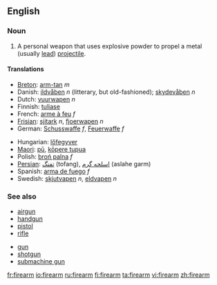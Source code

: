 ==English==

===Noun===
{{en-noun}}

# A personal weapon that uses explosive powder to propel a metal (usually [[lead]]) [[projectile]].

====Translations====
{{top}}
*[[Breton]]: [[arm-tan]] ''m''
*Danish: [[ildvåben]] ''n'' (litterary, but old-fashioned); [[skydevåben]] ''n''
*Dutch: [[vuurwapen]] ''n''
*Finnish: [[tuliase]]
*French: [[arme à feu]] ''f''
*[[Frisian]]: [[sjitark]] ''n'', [[fjoerwapen]] ''n''
*German: [[Schusswaffe]] ''f'', [[Feuerwaffe]] ''f''
{{mid}}
*Hungarian: [[lőfegyver]]
*[[Maori]]: [[pū]], [[kōpere tupua]]
*Polish: [[broń palna]] ''f''
*[[Persian]]: [[تفنگ]] (tofang), [[اسلحه گرم]] (aslahe garm)
*Spanish: [[arma de fuego]] ''f''
*Swedish:  [[skjutvapen]] ''n'', [[eldvapen]] ''n''
{{bottom}}

===See also===
{{top}}
*[[airgun]]
*[[handgun]]
*[[pistol]]
*[[rifle]]
{{mid}}
*[[gun]]
*[[shotgun]]
*[[submachine gun]]
{{bottom}}

[[fr:firearm]]
[[io:firearm]]
[[ru:firearm]]
[[fi:firearm]]
[[ta:firearm]]
[[vi:firearm]]
[[zh:firearm]]